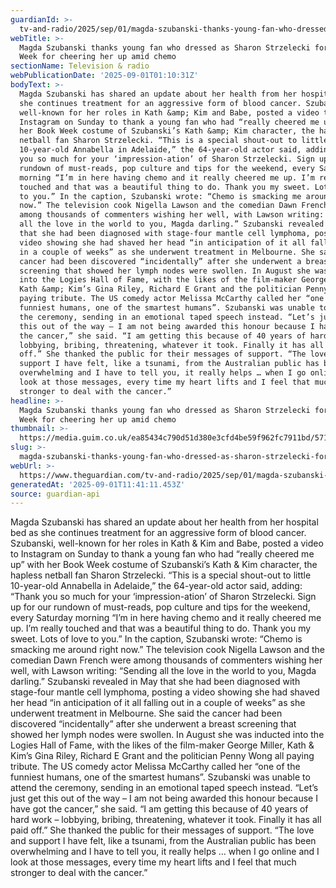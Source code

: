 ```yaml
---
guardianId: >-
  tv-and-radio/2025/sep/01/magda-szubanski-thanks-young-fan-who-dressed-as-sharon-strzelecki-for-book-week-for-cheering-her-up-amid-chemo
webTitle: >-
  Magda Szubanski thanks young fan who dressed as Sharon Strzelecki for Book
  Week for cheering her up amid chemo 
sectionName: Television & radio
webPublicationDate: '2025-09-01T01:10:31Z'
bodyText: >-
  Magda Szubanski has shared an update about her health from her hospital bed as
  she continues treatment for an aggressive form of blood cancer. Szubanski,
  well-known for her roles in Kath &amp; Kim and Babe, posted a video to
  Instagram on Sunday to thank a young fan who had “really cheered me up” with
  her Book Week costume of Szubanski’s Kath &amp; Kim character, the hapless
  netball fan Sharon Strzelecki. “This is a special shout-out to little
  10-year-old Annabella in Adelaide,” the 64-year-old actor said, adding: “Thank
  you so much for your ‘impression-ation’ of Sharon Strzelecki. Sign up for our
  rundown of must-reads, pop culture and tips for the weekend, every Saturday
  morning “I’m in here having chemo and it really cheered me up. I’m really
  touched and that was a beautiful thing to do. Thank you my sweet. Lots of love
  to you.” In the caption, Szubanski wrote: “Chemo is smacking me around right
  now.” The television cook Nigella Lawson and the comedian Dawn French were
  among thousands of commenters wishing her well, with Lawson writing: “Sending
  all the love in the world to you, Magda darling.” Szubanski revealed in May
  that she had been diagnosed with stage-four mantle cell lymphoma, posting a
  video showing she had shaved her head “in anticipation of it all falling out
  in a couple of weeks” as she underwent treatment in Melbourne. She said the
  cancer had been discovered “incidentally” after she underwent a breast
  screening that showed her lymph nodes were swollen. In August she was inducted
  into the Logies Hall of Fame, with the likes of the film-maker George Miller,
  Kath &amp; Kim’s Gina Riley, Richard E Grant and the politician Penny Wong all
  paying tribute. The US comedy actor Melissa McCarthy called her “one of the
  funniest humans, one of the smartest humans”. Szubanski was unable to attend
  the ceremony, sending in an emotional taped speech instead. “Let’s just get
  this out of the way – I am not being awarded this honour because I have got
  the cancer,” she said. “I am getting this because of 40 years of hard work –
  lobbying, bribing, threatening, whatever it took. Finally it has all paid
  off.” She thanked the public for their messages of support. “The love and
  support I have felt, like a tsunami, from the Australian public has been
  overwhelming and I have to tell you, it really helps … when I go online and I
  look at those messages, every time my heart lifts and I feel that much
  stronger to deal with the cancer.”
headline: >-
  Magda Szubanski thanks young fan who dressed as Sharon Strzelecki for Book
  Week for cheering her up amid chemo 
thumbnail: >-
  https://media.guim.co.uk/ea85434c790d51d380e3cfd4be59f962fc7911bd/571_649_1357_1085/500.jpg
slug: >-
  magda-szubanski-thanks-young-fan-who-dressed-as-sharon-strzelecki-for-book-week-for-cheering-her-up-amid-chemo
webUrl: >-
  https://www.theguardian.com/tv-and-radio/2025/sep/01/magda-szubanski-thanks-young-fan-who-dressed-as-sharon-strzelecki-for-book-week-for-cheering-her-up-amid-chemo
generatedAt: '2025-09-01T11:41:11.453Z'
source: guardian-api
---
```

Magda Szubanski has shared an update about her health from her hospital bed as she continues treatment for an aggressive form of blood cancer. Szubanski, well-known for her roles in Kath &amp; Kim and Babe, posted a video to Instagram on Sunday to thank a young fan who had “really cheered me up” with her Book Week costume of Szubanski’s Kath &amp; Kim character, the hapless netball fan Sharon Strzelecki. “This is a special shout-out to little 10-year-old Annabella in Adelaide,” the 64-year-old actor said, adding: “Thank you so much for your ‘impression-ation’ of Sharon Strzelecki. Sign up for our rundown of must-reads, pop culture and tips for the weekend, every Saturday morning “I’m in here having chemo and it really cheered me up. I’m really touched and that was a beautiful thing to do. Thank you my sweet. Lots of love to you.” In the caption, Szubanski wrote: “Chemo is smacking me around right now.” The television cook Nigella Lawson and the comedian Dawn French were among thousands of commenters wishing her well, with Lawson writing: “Sending all the love in the world to you, Magda darling.” Szubanski revealed in May that she had been diagnosed with stage-four mantle cell lymphoma, posting a video showing she had shaved her head “in anticipation of it all falling out in a couple of weeks” as she underwent treatment in Melbourne. She said the cancer had been discovered “incidentally” after she underwent a breast screening that showed her lymph nodes were swollen. In August she was inducted into the Logies Hall of Fame, with the likes of the film-maker George Miller, Kath &amp; Kim’s Gina Riley, Richard E Grant and the politician Penny Wong all paying tribute. The US comedy actor Melissa McCarthy called her “one of the funniest humans, one of the smartest humans”. Szubanski was unable to attend the ceremony, sending in an emotional taped speech instead. “Let’s just get this out of the way – I am not being awarded this honour because I have got the cancer,” she said. “I am getting this because of 40 years of hard work – lobbying, bribing, threatening, whatever it took. Finally it has all paid off.” She thanked the public for their messages of support. “The love and support I have felt, like a tsunami, from the Australian public has been overwhelming and I have to tell you, it really helps … when I go online and I look at those messages, every time my heart lifts and I feel that much stronger to deal with the cancer.”

